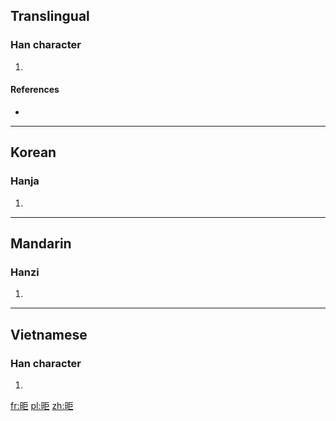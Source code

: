 ==Translingual==

===Han character===
{{Han char|rn=72|rad=日|as=05|sn=9|four=|canj=日尸尸 (ASS)|ids=⿰[[日]][[巨]]}}

# {{defn|Han|sort=日05}}

====References====
* {{Han ref|kx=0492.160|dkj=13831|dj=0855.160|hdz=21489.050|uh=661B|ud=26139}}

----

==Korean==

===Hanja===
{{ko-hanja|hangeul=거|eumhun=|rv=geo|mr=kŏ|y=ke}}

# {{defn|lang=ko|sort=日05}}

----

==Mandarin==

===Hanzi===
{{cmn-hanzi|pin=[[jù]] ([[ju4]])|wg=chü<sup>4</sup>}}

# {{defn|lang=cmn|sort=日05}}

----

==Vietnamese==

===Han character===
{{vi-readings|rs=日05| hanviet = cữ}}

# {{defn|lang=vi|sort=日05}}

[[fr:昛]]
[[pl:昛]]
[[zh:昛]]